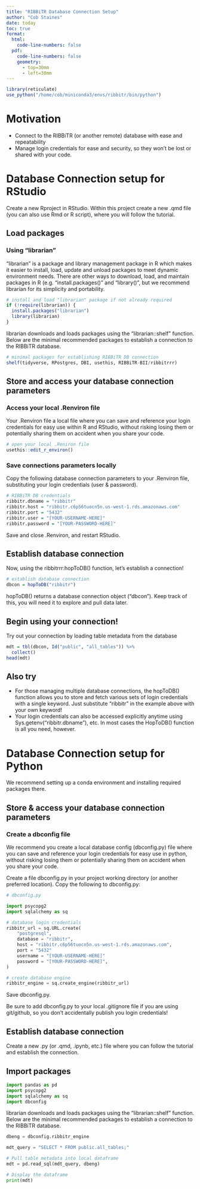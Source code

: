```yaml
---
title: "RIBBiTR Database Connection Setup"
author: "Cob Staines"
date: today
toc: true
format:
  html: 
    code-line-numbers: false
  pdf:
    code-line-numbers: false
    geometry: 
      - top=30mm
      - left=30mm
---
```


```r
library(reticulate)
use_python("/home/cob/miniconda3/envs/ribbitr/bin/python")

```

# Motivation

-   Connect to the RIBBiTR (or another remote) database with ease and repeatability
-   Manage login credentials for ease and security, so they won't be lost or shared with your code.

# Database Connection setup for RStudio
Create a new Rproject in RStudio. Within this project create a new .qmd file (you can also use Rmd or R script), where you will follow the tutorial.

## Load packages

### Using "librarian"

"librarian" is a package and library management package in R which makes it easier to install, load, update and unload packages to meet dynamic environment needs. There are other ways to download, load, and maintain packages in R (e.g. "install.packages()" and "library()", but we recommend librarian for its simplicity and portability.

```r
# install and load "librarian" package if not already required
if (!require(librarian)) {
  install.packages("librarian")
  library(librarian)
}
```

librarian downloads and loads packages using the "librarian::shelf" function. Below are the minimal recommended packages to establish a connection to the RIBBiTR database.

```r
# minimal packages for establishing RIBBiTR DB connection
shelf(tidyverse, RPostgres, DBI, usethis, RIBBiTR-BII/ribbitrrr)
```

## Store and access your database connection parameters

### Access your local .Renviron file
Your .Renviron file a local file where you can save and reference your login credentials for easy use within R and RStudio, without risking losing them or potentially sharing them on accident when you share your code.

```r
# open your local .Reniron file
usethis::edit_r_environ()
```

### Save connections parameters locally

Copy the following database connection parameters to your .Renviron file, substituting your login credentials (user & password).

```r
# RIBBiTR DB credentials
ribbitr.dbname = "ribbitr"
ribbitr.host = "ribbitr.c6p56tuocn5n.us-west-1.rds.amazonaws.com"
ribbitr.port = "5432"
ribbitr.user = "[YOUR-USERNAME-HERE]"
ribbitr.password = "[YOUR-PASSWORD-HERE]"
```

Save and close .Renviron, and restart RStudio.

## Establish database connection

Now, using the ribbitrrr:hopToDB() function, let's establish a connection!

```r
# establish database connection
dbcon = hopToDB("ribbitr")
```

hopToDB() returns a database connection object ("dbcon"). Keep track of this, you will need it to explore and pull data later.

## Begin using your connection!

Try out your connection by loading table metadata from the database

```r
mdt = tbl(dbcon, Id("public", "all_tables")) %>%
  collect()
head(mdt)
```

## Also try
- For those managing multiple database connections, the hopToDB() function allows you to store and fetch various sets of login credentials with a single keyword. Just substitute "ribbitr" in the example above with your own keyword!
- Your login credentials can also be accessed explicitly anytime using Sys.getenv("ribbitr.dbname"), etc. In most cases the HopToDB() function is all you need, however.


# Database Connection setup for Python
We recommend setting up a conda environment and installing required packages there.

## Store & access your database connection parameters

### Create a dbconfig file
We recommend you create a local database config (dbconfig.py) file where you can save and reference your login credentials for easy use in python, without risking losing them or potentially sharing them on accident when you share your code.

Create a file dbconfig.py in your project working directory (or another preferred location). Copy the following to dbconfig.py:

```python
# dbconfig.py

import psycopg2
import sqlalchemy as sq

# database login credentials
ribbitr_url = sq.URL.create(
    "postgresql",
    database = "ribbitr",
    host = "ribbitr.c6p56tuocn5n.us-west-1.rds.amazonaws.com",
    port = "5432"
    username = "[YOUR-USERNAME-HERE]"
    password = "[YOUR-PASSWORD-HERE]",
)

# create database engine
ribbitr_engine = sq.create_engine(ribbitr_url)

```

Save dbconfig.py.

Be sure to add dbconfig.py to your local .gitignore file if you are using git/github, so you don't accidentally publish you login credentials!

## Establish database connection
Create a new .py (or .qmd, .ipynb, etc.) file where you can follow the tutorial and establish the connection.

## Import packages

```python
import pandas as pd
import psycopg2
import sqlalchemy as sq
import dbconfig
```

librarian downloads and loads packages using the "librarian::shelf" function. Below are the minimal recommended packages to establish a connection to the RIBBiTR database.

```python

dbeng = dbconfig.ribbitr_engine

mdt_query = "SELECT * FROM public.all_tables;"

# Pull table metadata into local dataframe
mdt = pd.read_sql(mdt_query, dbeng)

# Display the dataframe
print(mdt)

```